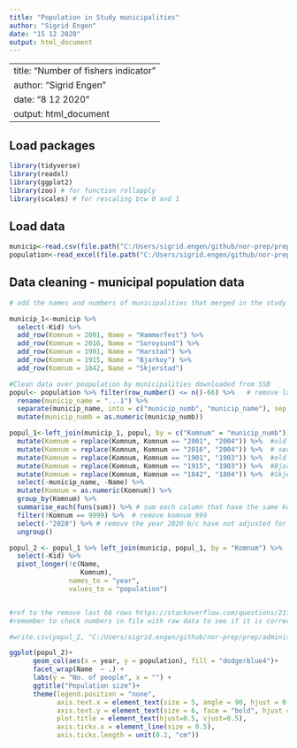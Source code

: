 ```yaml
---
title: "Population in Study municipalities"
author: "Sigrid Engen"
date: "15 12 2020"
output: html_document
---
```

---
title: "Number of fishers indicator"
author: "Sigrid Engen"
date: "8 12 2020"
output: html_document
---
## Load packages 
```r
library(tidyverse)
library(readxl)
library(ggplot2)
library(zoo) # for function rollapply
library(scales) # for rescaling btw 0 and 1
```

## Load data
```r
municip<-read.csv(file.path("C:/Users/sigrid.engen/github/nor-prep/prep/administrative/komlist.csv"), sep=";")
population<-read_excel(file.path("C:/Users/sigrid.engen/github/nor-prep/prep/administrative/data/population_muncipalities_Norway_SSB_1986_2020.xlsx"), sheet = 1, skip = 3) 
```
## Data cleaning - municipal population data 
```r
# add the names and numbers of municipalities that merged in the study period to the study areas list in order to extract all the relevant population data

municip_1<-municip %>% 
  select(-Kid) %>% 
  add_row(Komnum = 2001, Name = "Hammerfest") %>% 
  add_row(Komnum = 2016, Name = "Soroysund") %>%
  add_row(Komnum = 1901, Name = "Harstad") %>%
  add_row(Komnum = 1915, Name = "Bjarkoy") %>%
  add_row(Komnum = 1842, Name = "Skjerstad") 

#Clean data over poupulation by municipalities downloaded from SSB 
popul<- population %>% filter(row_number() <= n()-66) %>%   # remove last 66 rows of data 
  rename(municip_name = "...1") %>% 
  separate(municip_name, into = c("municip_numb", "municip_name"), sep = 4, remove = TRUE) %>% 
  mutate(municip_numb = as.numeric(municip_numb))

popul_1<-left_join(municip_1, popul, by = c("Komnum" = "municip_numb")) %>% 
  mutate(Komnum = replace(Komnum, Komnum == "2001", "2004")) %>%  #old hammerfest with new hammerfest
  mutate(Komnum = replace(Komnum, Komnum == "2016", "2004")) %>%  # sørøysund with new hammerfest
  mutate(Komnum = replace(Komnum, Komnum == "1901", "1903")) %>%  #old harstad with new harstad
  mutate(Komnum = replace(Komnum, Komnum == "1915", "1903")) %>%  #Bjarkøy with new harstad 
  mutate(Komnum = replace(Komnum, Komnum == "1842", "1804")) %>%  #Skjerstad to Bodø
  select(-municip_name, -Name) %>% 
  mutate(Komnum = as.numeric(Komnum)) %>% 
  group_by(Komnum) %>% 
  summarise_each(funs(sum)) %>% # sum each column that have the same komnum
  filter(!Komnum == 9999) %>%  # remove komnum 999
  select(-"2020") %>% # remove the year 2020 b/c have not adjusted for major changes in municipality numbers/mergers this year
  ungroup()

popul_2 <- popul_1 %>% left_join(municip, popul_1, by = "Komnum") %>% 
  select(-Kid) %>% 
  pivot_longer(!c(Name, 
                  Komnum), 
               names_to = "year", 
               values_to = "population")


#ref to the remove last 66 rows https://stackoverflow.com/questions/21148498/remove-last-n-rows-in-data-frame-with-the-arbitrary-number-of-rows
#remember to check numbers in file with raw data to see if it is correct

#write.csv(popul_2, "C:/Users/sigrid.engen/github/nor-prep/prep/administrative/data/population_size_study_municipalities_1986_2019.csv")
```

```r
ggplot(popul_2)+
      geom_col(aes(x = year, y = population), fill = "dodgerblue4")+
      facet_wrap(Name  ~ .) +
      labs(y = "No. of people", x = "") +
      ggtitle("Population size")+
      theme(legend.position = "none", 
            axis.text.x = element_text(size = 5, angle = 90, hjust = 0.5, vjust = 0.5, face = "bold"),
            axis.text.y = element_text(size = 6, face = "bold", hjust = 0.5, vjust = 0.5, margin = margin(t = 0, r = 2, b = 0, l = 0)),
            plot.title = element_text(hjust=0.5, vjust=0.5),
            axis.ticks.x = element_line(size = 0.5),
            axis.ticks.length = unit(0.2, "cm"))

```

